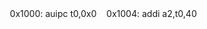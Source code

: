 <div className="term-container">&nbsp;&nbsp;&nbsp;<span className="term-fg34">0x1000</span>:	<span className="term-fg32">auipc</span>	<span className="term-fg31">t0</span>,<span className="term-fg34">0x0</span>
&nbsp;&nbsp;&nbsp;<span className="term-fg34">0x1004</span>:	<span className="term-fg32">addi</span>	<span className="term-fg31">a2</span>,<span className="term-fg31">t0</span>,<span className="term-fg34">40</span></div>
